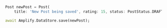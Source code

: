 ```dart
Post newPost = Post(
    title: 'New Post being saved', rating: 15, status: PostStatus.DRAFT);

await Amplify.DataStore.save(newPost);
```
